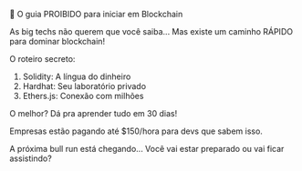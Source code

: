 🚀 O guia PROIBIDO para iniciar em Blockchain

As big techs não querem que você saiba...
Mas existe um caminho RÁPIDO para dominar blockchain!

O roteiro secreto:

1. Solidity: A língua do dinheiro
2. Hardhat: Seu laboratório privado
3. Ethers.js: Conexão com milhões

O melhor? Dá pra aprender tudo em 30 dias!

Empresas estão pagando até $150/hora para devs que sabem isso.

A próxima bull run está chegando...
Você vai estar preparado ou vai ficar assistindo?
